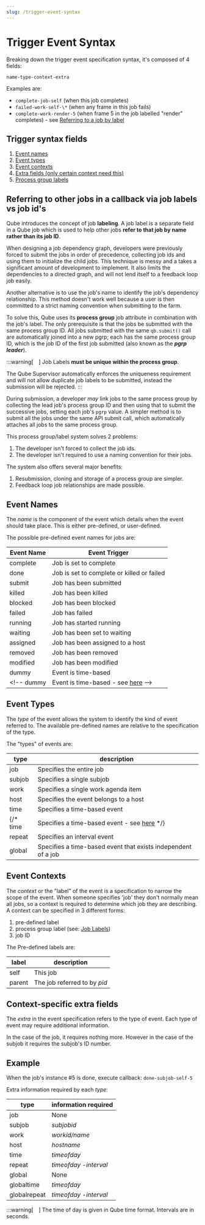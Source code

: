 ```yaml
---
slug: /trigger-event-syntax
---
```


# Trigger Event Syntax

Breaking down the trigger event specification syntax, it's composed of 4
fields:

```
name-type-context-extra
```

Examples are:

* `complete-job-self` (when this job completes)
* `failed-work-self-\*`  (when any frame in this job fails)
* `complete-work-render-5` (when frame 5 in the job labelled "render" completes) - see [Referring to a job by label](#referring-to-other-jobs-in-a-callback-via-job-labels-vs-job-ids)

## Trigger syntax fields

1. [Event names](/developers-guide/callbacks/triggers/trigger-event-syntax/Event+names)
2. [Event types](/developers-guide/callbacks/triggers/trigger-event-syntax/Event+types)
3. [Event contexts](/developers-guide/callbacks/triggers/trigger-event-syntax/Event+contexts)
4. [Extra fields (only certain context need this)](/developers-guide/callbacks/triggers/trigger-event-syntax/Extra+fields) 
5. [Process group labels](/developers-guide/callbacks/triggers/trigger-event-syntax/Process+group+labels)

## Referring to other jobs in a callback via job labels vs job id's

Qube introduces the concept of job **labeling**. A job label is a separate
field in a Qube job which is used to help other jobs **refer to that job by
name rather than its job ID**.

When designing a job dependency graph, developers were previously forced to
submit the jobs in order of precedence, collecting job ids and using them to
initialize the child jobs. This technique is messy and a takes a significant
amount of development to implement. It also limits the dependencies to a
directed graph, and will not lend itself to a feedback loop job easily.

Another alternative is to use the job's name to identify the job's dependency
relationship. This method doesn't work well because a user is then committed
to a strict naming convention when submitting to the farm.

To solve this, Qube uses its **process group**  job attribute in combination
with the job's label. The only prerequisite is that the jobs be submitted with
the same process group ID.  All jobs submitted with the same `qb.submit()`
call are automatically joined into a new pgrp; each has the same process group
ID, which is the job ID of the first job submitted (also known as the **_pgrp
leader_**).

:::warning[&emsp;]
Job Labels **must be unique within the process group**.

The Qube Supervisor automatically enforces the uniqueness requirement and will
not allow duplicate job labels to be submitted, instead the submission will be
rejected.
:::

During submission, a developer _may_ link jobs to the same process group by
collecting the lead job's process group ID and then using that to submit the
successive jobs, setting each job's `pgrp` value.  A simpler method is to
submit all the jobs under the same API submit call, which automatically
attaches all jobs to the same process group.

This process group/label system solves 2 problems:

1. The developer isn't forced to collect the job ids.
2. The developer isn't required to use a naming convention for their jobs.

The system also offers several major benefits:

1. Resubmission, cloning and storage of a process group are simpler.
2. Feedback loop job relationships are made possible.

## Event Names

The _name_ is the component of the event which details when the event should
take place. This is either pre-defined, or user-defined.

The possible pre-defined event names for jobs are:

Event Name| Event Trigger  
---|---  
complete| Job is set to complete  
done| Job is set to complete or killed or failed  
submit| Job has been submitted  
killed| Job has been killed  
blocked| Job has been blocked  
failed| Job has failed  
running| Job has started running  
waiting| Job has been set to waiting  
assigned| Job has been assigned to a host  
removed| Job has been removed  
modified| Job has been modified  
dummy| Event is time-based
<!-- dummy| Event is time-based - see [here](/display/QUBE/How+to+submit+a+job+that+will+wait+until+later+to+run) -->
  
## Event Types

The _type_ of the event allows the system to identify the kind of event
referred to. The available pre-defined names are relative to the specification
of the type.  

The "types" of events are:

type | description
---|---  
job| Specifies the entire job  
subjob| Specifies a single subjob  
work| Specifies a single work agenda item  
host| Specifies the event belongs to a host  
time| Specifies a time-based event
{/* time| Specifies a time-based event - see [here](/display/QUBE/How+to+submit+a+job+that+will+wait+until+later+to+run) */}
repeat| Specifies an interval event  
global| Specifies a time-based event that exists independent of a job  
  
## Event Contexts

The _context_ or the "label" of the event is a specification to narrow the
scope of the event. When someone specifies 'job' they don't normally mean all
jobs, so a context is required to determine which job they are describing. A
context can be specified in 3 different forms:

1. pre-defined label
2. process group label  (see: [Job Labels](developers-guide/Job+Labels))
3. job ID

 The Pre-defined labels are:

label| description  
---|---  
self| This job  
parent| The job referred to by  _pid_  
  
## Context-specific extra fields

The _extra_ in the event specification refers to the type of event. Each type
of event may require additional information.

In the case of the job, it requires nothing more. However in the case of the
subjob it requires the subjob's ID number.  

## Example

When the job's instance \#5 is done, execute callback: `done-subjob-self-5`

Extra information required by each _type_:

type | information required
---|---  
job| None  
subjob|  _subjobid_  
work|  _workid/name_  
host|  _hostname_  
time|  _timeofday_  
repeat|  _timeofday_ -_interval_  
global| None  
globaltime|  _timeofday_  
globalrepeat|  _timeofday_ -_interval_  
  
:::warning[&emsp;]
The time of day is given in Qube time format. Intervals are in seconds.

